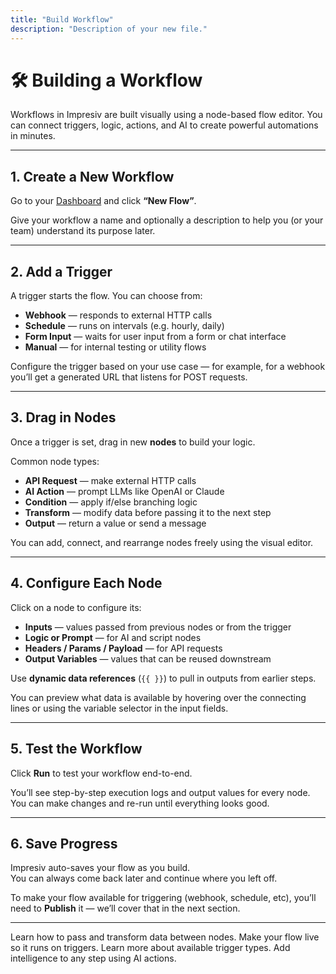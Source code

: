 ```yaml
---
title: "Build Workflow"
description: "Description of your new file."
---
```


 # 🛠️ Building a Workflow

Workflows in Impresiv are built visually using a node-based flow editor. You can connect triggers, logic, actions, and AI to create powerful automations in minutes.

---

## 1. Create a New Workflow

Go to your [Dashboard](https://impresivai.com/dashboard) and click **“New Flow”**.

Give your workflow a name and optionally a description to help you (or your team) understand its purpose later.

---

## 2. Add a Trigger

A trigger starts the flow. You can choose from:

- **Webhook** — responds to external HTTP calls  
- **Schedule** — runs on intervals (e.g. hourly, daily)  
- **Form Input** — waits for user input from a form or chat interface  
- **Manual** — for internal testing or utility flows  

Configure the trigger based on your use case — for example, for a webhook you’ll get a generated URL that listens for POST requests.

---

## 3. Drag in Nodes

Once a trigger is set, drag in new **nodes** to build your logic.

Common node types:

- **API Request** — make external HTTP calls  
- **AI Action** — prompt LLMs like OpenAI or Claude  
- **Condition** — apply if/else branching logic  
- **Transform** — modify data before passing it to the next step  
- **Output** — return a value or send a message

You can add, connect, and rearrange nodes freely using the visual editor.

---

## 4. Configure Each Node

Click on a node to configure its:

- **Inputs** — values passed from previous nodes or from the trigger  
- **Logic or Prompt** — for AI and script nodes  
- **Headers / Params / Payload** — for API requests  
- **Output Variables** — values that can be reused downstream

Use **dynamic data references** (`{{ }}`) to pull in outputs from earlier steps.

<Note>
You can preview what data is available by hovering over the connecting lines or using the variable selector in the input fields.
</Note>

---

## 5. Test the Workflow

Click **Run** to test your workflow end-to-end.

You’ll see step-by-step execution logs and output values for every node.  
You can make changes and re-run until everything looks good.

---

## 6. Save Progress

Impresiv auto-saves your flow as you build.  
You can always come back later and continue where you left off.

To make your flow available for triggering (webhook, schedule, etc), you’ll need to **Publish** it — we’ll cover that in the next section.

---

<CardGroup>

<Card title="Passing Data" icon="arrow-right" href="/workflows/passing-data">
  Learn how to pass and transform data between nodes.
</Card>

<Card title="Publishing Workflows" icon="rocket" href="/workflows/publishing-workflow">
  Make your flow live so it runs on triggers.
</Card>

<Card title="Triggers & Inputs" icon="alarm-clock" href="/triggers">
  Learn more about available trigger types.
</Card>

<Card title="AI in Workflows" icon="bot" href="/ai">
  Add intelligence to any step using AI actions.
</Card>

</CardGroup>
